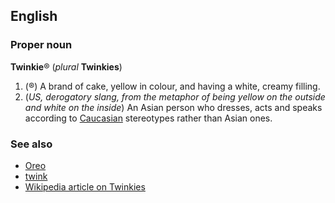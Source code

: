 ==English==
===Proper noun===
'''Twinkie'''&reg; (''plural'' '''Twinkies''')

#(&reg;) A brand of cake, yellow in colour, and having a white, creamy filling.<!--the filling is not actually cream-->
#(''US, derogatory slang, from the metaphor of being yellow on the outside and white on the inside'') An Asian person who dresses, acts and speaks according to [[Caucasian]] stereotypes rather than Asian ones.

===See also===
*[[Oreo]]
*[[twink]]
*[[w:Twinkie|Wikipedia article on Twinkies]]